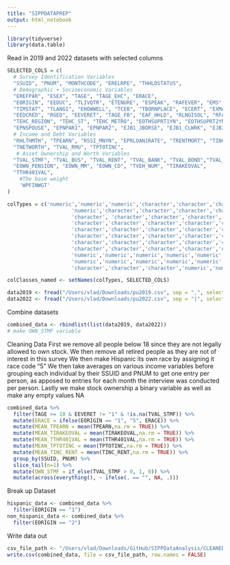 ```yaml
---
title: "SIPPDATAPREP"
output: html_notebook
---
```


```r
library(tidyverse)
library(data.table)
```

Read in 2019 and 2022 datasets with selected columns

```r
SELECTED_COLS = c(
  # Survey Identification Variables
  "SSUID", "PNUM", "MONTHCODE", "ERELRPE", "THHLDSTATUS", 
  # Demographic + Socioeconomic Variables
  "EREFPAR", "ESEX", "TAGE", "TAGE_EHC", "ERACE", 
  "EORIGIN", "EEDUC", "TLIVQTR", "ETENURE", "ESPEAK", "RAFEVER", "EMS", "EBORNUS", "ECITIZEN", "TYRENTRY",
  "TIMSTAT", "TLANG1", "EHOWWELL", "TCEB", "TBORNPLACE", "ECERT", "EXMAR", "EVERDIV", "TRESDUR", "EED_SCRNR",
  "EEDCRED", "RGED", "EEVERET", "TAGE_FB", "EAF_HHLD", "RLNGISOL", "RFAMKIND", "RFPERSONS", "RFRELU18",
  "TEHC_REGION", "TEHC_ST", "TEHC_METRO", "EOTHSUPRT1YN", "EOTHSUPRT2YN", "EOTHSUPRT3YN", "EAWBSAFE",
  "EPNSPOUSE", "EPNPAR1", "EPNPAR2", "EJB1_JBORSE", "EJB1_CLWRK", "EJB1_UNION", "TJB1_EMPALL", "TJB1_PVOTHRC",
  # Income and Debt Variables
  "RHLTHMTH", "TPEARN", "RSSI_MNYN", "EPRLOAN1RATE", "TRENTMORT", "TINC_RENT", "TDEBT_CC", "TDEBT_ED",
  "TNETWORTH", "TVAL_RMU", "TPTOTINC", 
   # Asset Ownership and Worth Variables 
  "TVAL_STMF", "TVAL_BUS", "TVAL_RENT", "TVAL_BANK", "TVAL_BOND","TVAL_HOME", "EOWN_IRAKEO", "EOWN_THR401",
  "EOWN_PENSION", "EOWN_MM", "EOWN_CD", "TVEH_NUM", "TIRAKEOVAL",
  "TTHR401VAL", 
	#The base weight
	'WPFINWGT'
)

colTypes = c('numeric','numeric','numeric','character','character','character', 'character','numeric',
                     'numeric','character','character','character','character','character','character',
                     'character', 'character','character','character','character','character','character',
                     'character','character','character','character','character','character','character',
                     'character','character','character','character','character','character','character',
                     'character','character','character','character','character','character','character',
                     'character','character','character','character','character','character','character',
                     'character','character','character','character','character','numeric','character',
                     'numeric','numeric','numeric','numeric','numeric','numeric','numeric','numeric',
                     'numeric','numeric','numeric','numeric','numeric','numeric','character','character',
                     'character','character','character','numeric','numeric','numeric','numeric')

colClasses_named <- setNames(colTypes, SELECTED_COLS)

data2019 <- fread("/Users/vlad/Downloads/pu2019.csv", sep = ",", select = SELECTED_COLS, colClasses = colClasses_named)
data2022 <- fread("/Users/vlad/Downloads/pu2022.csv", sep = "|", select = SELECTED_COLS, colClasses = colClasses_named)

```
Combine datasets
```r
combined_data <- rbindlist(list(data2019, data2022))
# make OWN_STMF variable
```
Cleaning Data
  First we remove all people below 18 since they are not legally allowed to own stock.
  We then remove all retired people as they are not of interest in this survey 
  We then make Hispanic its own race by assigning it race code "5"
  We then take averages on various income variables before grouping
  each individual by their SSUID and PNUM to get one entry per person,
  as apposed to entries for each month the interview was conducted per
  person. 
  Lastly we make stock ownership a binary variable as well as make any
  empty values NA
```r
combined_data %>% 
  filter(TAGE >= 18 & EEVERET != "1" & !is.na(TVAL_STMF)) %>% 
  mutate(ERACE = ifelse(EORIGIN == "1", "5", ERACE)) %>%
  mutate(MEAN_TPEARN = mean(TPEARN,na.rm = TRUE)) %>%
  mutate(MEAN_TIRAKEOVAL = mean(TIRAKEOVAL,na.rm = TRUE)) %>%
  mutate(MEAN_TTHR401VAL = mean(TTHR401VAL,na.rm = TRUE)) %>%
  mutate(MEAN_TPTOTINC = mean(TPTOTINC,na.rm = TRUE)) %>%
  mutate(MEAN_TINC_RENT = mean(TINC_RENT,na.rm = TRUE)) %>%
  group_by(SSUID, PNUM) %>% 
  slice_tail(n=1) %>% 
  mutate(OWN_STMF = if_else(TVAL_STMF > 0, 1, 0)) %>% 
  mutate(across(everything(), ~ ifelse(. == "", NA, .))) 
```

Break up Dataset
```r
hispanic_data <- combined_data %>% 
  filter(EORIGIN == "1")
non_hispanic_data <- combined_data %>% 
  filter(EORIGIN == "2")
```


Write data out

```r
csv_file_path <- "/Users/vlad/Downloads/GitHub/SIPPDataAnalysis/CLEANEDSIPPDATA.csv"
write.csv(combined_data, file = csv_file_path, row.names = FALSE)
```


